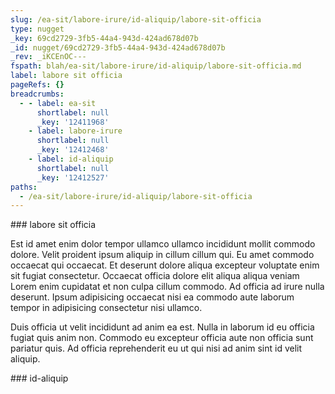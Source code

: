 ```yaml
---
slug: /ea-sit/labore-irure/id-aliquip/labore-sit-officia
type: nugget
_key: 69cd2729-3fb5-44a4-943d-424ad678d07b
_id: nugget/69cd2729-3fb5-44a4-943d-424ad678d07b
_rev: _iKCEnOC---
fspath: blah/ea-sit/labore-irure/id-aliquip/labore-sit-officia.md
label: labore sit officia
pageRefs: {}
breadcrumbs:
  - - label: ea-sit
      shortlabel: null
      _key: '12411968'
    - label: labore-irure
      shortlabel: null
      _key: '12412468'
    - label: id-aliquip
      shortlabel: null
      _key: '12412527'
paths:
  - /ea-sit/labore-irure/id-aliquip/labore-sit-officia
---
```


<NuggetArea>
<Nugget slug="/ea-sit/labore-irure/id-aliquip/labore-sit-officia" type="nugget" _key="69cd2729-3fb5-44a4-943d-424ad678d07b" _id="nugget/69cd2729-3fb5-44a4-943d-424ad678d07b" _rev="_iKCEnOC---" fspath="blah/ea-sit/labore-irure/id-aliquip/labore-sit-officia.md" label="labore sit officia" paths="/ea-sit/labore-irure/id-aliquip/labore-sit-officia">
<NuggetBody>
### labore sit officia

Est id amet enim dolor tempor ullamco ullamco incididunt mollit commodo dolore. Velit proident ipsum aliquip in cillum cillum qui. Eu amet commodo occaecat qui occaecat. Et deserunt dolore aliqua excepteur voluptate enim sit fugiat consectetur. Occaecat officia dolore elit aliqua aliqua veniam Lorem enim cupidatat et non culpa cillum commodo. Ad officia ad irure nulla deserunt. Ipsum adipisicing occaecat nisi ea commodo aute laborum tempor in adipisicing consectetur nisi ullamco.

Duis officia ut velit incididunt ad anim ea est. Nulla in laborum id eu officia fugiat quis anim non. Commodo eu excepteur officia aute non officia sunt pariatur quis. Ad officia reprehenderit eu ut qui nisi ad anim sint id velit aliquip.

</NuggetBody>
<Breadcrumbs>
<Crumbs>
<Crumb _key="12411968" label="ea-sit" /><Crumb _key="12412468" label="labore-irure" /><Crumb _key="12412527" label="id-aliquip" />
</Crumbs>
</Breadcrumbs>
</Nugget>

<NuggetsInbound>
</NuggetsInbound>
<NuggetsOutbound>
</NuggetsOutbound>
</NuggetArea>
<PassagesInbound>
<Passage direction="inbound" type="passage" _key="12412527" _id="passage/12412527" _rev="_iKCEnO---_" label="id-aliquip" passage="id-aliquip" fspath="blah/ea-sit/labore-irure/id-aliquip" paths="/ea-sit/labore-irure/id-aliquip" slug="/ea-sit/labore-irure/id-aliquip">
<NuggetBody>
### id-aliquip

</NuggetBody>
<Breadcrumbs>
<Crumbs>
<Crumb _key="12411968" label="ea-sit" /><Crumb _key="12412468" label="labore-irure" />
</Crumbs>
</Breadcrumbs>
</Passage>

</PassagesInbound>
<PassagesOutbound>
</PassagesOutbound>